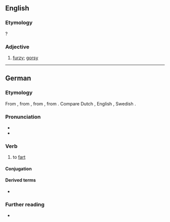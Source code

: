 {{also|Fürzen}}

==English==

===Etymology===
{{suffix|furze|en|lang=en}}?

===Adjective===
{{en-adj}}

# {{lb|en|obsolete}} [[furzy]]; [[gorsy]]
#: {{rfquotek|Holland}}

{{Webster 1913}}

----

==German==

===Etymology===
From {{etyl|gmh|de}} {{m|gmh|vurzen}}, from {{etyl|goh|de}} {{m|goh|furzan}}, from {{etyl|gem-pro|de}} {{m|gem-pro|*fertaną}}, from {{etyl|ine-pro|de}} {{m|ine-pro|*perd-}}. Compare Dutch {{m|nl|verten}}, English {{m|en|fart}}, Swedish {{m|sv|fjärta}}.

===Pronunciation===
* {{IPA|/ˈfʊʁ.tsən/|[ˈfʊɐ̯.tsn̩]|lang=de}}
* {{audio|De-furzen.ogg|Audio|lang=de}}

===Verb===
{{de-verb-weak|furzt|furzte|gefurzt}}

# to [[fart]]

====Conjugation====
{{de-conj-weak|furz|gefurzt|h||t}}

====Derived terms====
* {{l|de|anfurzen}}

===Further reading===
* {{R:Duden}}